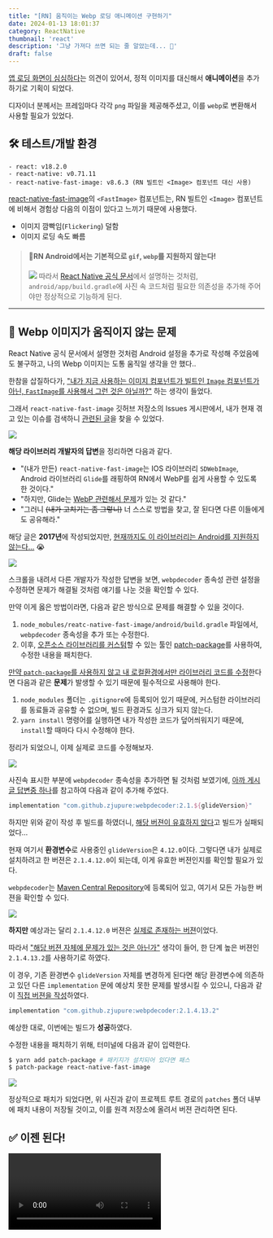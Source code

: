```yaml
---
title: "[RN] 움직이는 Webp 로딩 애니메이션 구현하기"
date: 2024-01-13 18:01:37
category: ReactNative
thumbnail: 'react'
description: '그냥 가져다 쓰면 되는 줄 알았는데... 🫠'
draft: false
---
```




<u>앱 로딩 화면이 심심하다</u>는 의견이 있어서, 정적 이미지를 대신해서 **애니메이션**을 추가하기로 기획이 되었다.

디자이너 분께서는 프레임마다 각각 `png` 파일을 제공해주셨고, 이를 `webp`로 변환해서 사용할 필요가 있었다.

## 🛠️ 테스트/개발 환경

```
- react: v18.2.0
- react-native: v0.71.11
- react-native-fast-image: v8.6.3 (RN 빌트인 <Image> 컴포넌트 대신 사용)
```

 [react-native-fast-image](https://github.com/DylanVann/react-native-fast-image)의 `<FastImage>` 컴포넌트는, RN 빌트인 `<Image>` 컴포넌트에 비해서 경험상 다음의 이점이 있다고 느끼기 때문에 사용했다.

- 이미지 깜빡임(`Flickering`) 덜함
- 이미지 로딩 속도 빠름

> #### 🚨RN Android에서는 기본적으로 `gif`, `webp`를 지원하지 않는다!
> ![](https://i.imgur.com/xokzS1Q.png)
> 따라서 [React Native 공식 문서](https://reactnative.dev/docs/image#gif-and-webp-support-on-android)에서 설명하는 것처럼, `android/app/build.gradle`에 사진 속 코드처럼 필요한 의존성을 추가해 주어야만 정상적으로 기능하게 된다.


---

## 🫠 Webp 이미지가 움직이지 않는 문제

React Native 공식 문서에서 설명한 것처럼 Android 설정을 추가로 작성해 주었음에도 불구하고, 나의 Webp 이미지는 도통 움직일 생각을 안 했다..

한참을 삽질하다가, <u>"내가 지금 사용하는 이미지 컴포넌트가 빌트인 `Image` 컴포넌트가 아닌, `FastImage`를 사용해서 그런 것은 아닐까?"</u> 하는 생각이 들었다.

그래서 `react-native-fast-image` 깃허브 저장소의 Issues 게시판에서, 내가 현재 겪고 있는 이슈를 검색하니 [관련된 글](https://github.com/DylanVann/react-native-fast-image/issues/92)을 찾을 수 있었다.

![](https://i.imgur.com/49cZUr3.png)

**해당 라이브러리 개발자의 답변**을 정리하면 다음과 같다.

* "(내가 만든) `react-native-fast-image`는 IOS 라이브러리 `SDWebImage`, Android 라이브러리 `Glide`를 래핑하여 RN에서 WebP를 쉽게 사용할 수 있도록 한 것이다."
* "하지만, Glide는 [WebP 관련해서 문제](https://github.com/bumptech/glide/issues/571)가 있는 것 같다."
* "그러니 ~~(내가 고치기는 좀 그렇니)~~ 너 스스로 방법을 찾고, 잘 된다면 다른 이들에게도 공유해라."

해당 글은 **2017년**에 작성되었지만, <u>현재까지도 이 라이브러리는 Android를 지원하지 않는다...</u> 😭

![](https://i.imgur.com/84oIaOv.png)

스크롤을 내려서 다른 개발자가 작성한 답변을 보면, `webpdecoder` 종속성 관련 설정을 수정하면 문제가 해결될 것처럼 얘기를 나눈 것을 확인할 수 있다.

만약 이게 옳은 방법이라면, 다음과 같은 방식으로 문제를 해결할 수 있을 것이다.

1. `node_mobules/reatc-native-fast-image/android/build.gradle` 파일에서, `webpdecoder` 종속성을 추가 또는 수정한다.
2. 이후, <u>오픈소스 라이브러리를 커스텀</u>할 수 있는 툴인 [patch-package](https://github.com/ds300/patch-package)를 사용하여, 수정한 내용을 패치한다.

<u>만약 `patch-package`를 사용하지 않고 내 로컬환경에서만 라이브러리 코드를 수정</u>한다면 다음과 같은 **문제**가 발생할 수 있기 때문에 필수적으로 사용해야 한다.

1. `node_modules` 폴더는 `.gitignore`에 등록되어 있기 때문에, 커스텀한 라이브러리를 동료들과 공유할 수 없으며, 빌드 환경과도 싱크가 되지 않는다.
2. `yarn install` 명령어를 실행하면 내가 작성한 코드가 덮어씌워지기 때문에, `install`할 때마다 다시 수정해야 한다.


정리가 되었으니, 이제 실제로 코드를 수정해보자.

![](https://i.imgur.com/4skqEAc.png)

사진속 표시한 부분에 `webpdecoder` 종속성을 추가하면 될 것처럼 보였기에, [아까 게시글 답변중 하나](https://github.com/DylanVann/react-native-fast-image/issues/92#issuecomment-1231284490)를 참고하여 다음과 같이 추가해 주었다.

```gradle
implementation "com.github.zjupure:webpdecoder:2.1.${glideVersion}"
```

하지만 위와 같이 작성 후 빌드를 하였더니, <u>해당 버젼이 유효하지 않다</u>고 빌드가 실패되었다...

현재 여기서 **환경변수**로 사용중인 `glideVersion`은 `4.12.0`이다. 그렇다면 내가 실제로 설치하려고 한 버젼은 `2.1.4.12.0`이 되는데, 이게 유효한 버젼인지를 확인할 필요가 있다.

`webpdecoder`는 [Maven Central Repository](https://central.sonatype.com/artifact/com.github.zjupure/webpdecoder/2.1.4.12.0/versions)에 등록되어 있고, 여기서 모든 가능한 버젼을 확인할 수 있다.


![](https://i.imgur.com/ypFzzvM.png)

**하지만** 예상과는 달리 `2.1.4.12.0` 버젼은 <u>실제로 존재하는 버젼</u>이었다.

따라서 <u>"해당 버젼 자체에 문제가 있는 것은 아닌가"</u> 생각이 들어, 한 단계 높은 버젼인 `2.1.4.13.2`를 사용하기로 하였다.

이 경우, 기존 환경변수 `glideVersion` 자체를 변경하게 된다면 해당 환경변수에 의존하고 있던 다른 `implementation` 문에 예상치 못한 문제를 발생시킬 수 있으니, 다음과 같이 <u>직접 버젼을 작성</u>하였다.

```gradle
implementation "com.github.zjupure:webpdecoder:2.1.4.13.2"
```

예상한 대로, 이번에는 빌드가 **성공**하였다.

수정한 내용을 패치하기 위해, 터미널에 다음과 같이 입력한다.

```bash
$ yarn add patch-package # 패키지가 설치되어 있다면 패스
$ patch-package react-native-fast-image
```

![](https://i.imgur.com/GicYbmM.png)

정상적으로 패치가 되었다면, 위 사진과 같이 프로젝트 루트 경로의 `patches` 폴더 내부에 패치 내용이 저장될 것이고, 이를 원격 저장소에 올려서 버젼 관리하면 된다.


## ✅ 이젠 된다!


<Video videoSrcURL={videoSrc}/>

> `<FastImage>` + `Animated Webp` 조합의 로딩 애니메이션


빌트인 `<Image>` 컴포넌트를 사용했다면 [React Native 공식 문서](https://reactnative.dev/docs/image#gif-and-webp-support-on-android)에서 설명한 방식만 따라하면 되었겠지만, `FastImage`를 같이 사용하려니 제법 복잡해진 것 같다.

좀 힘들었지만, 덕분에 java 프로젝트 종속성을 추가/수정하는 방법을 간단히 배울 수 있었고, 더 좋은 이미지 컴포넌트를 그대로 사용할 수 있게 되어 뿌듯했다. 😎
